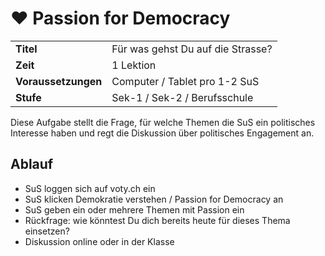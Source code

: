 # ❤️ Passion for Democracy

|                     |                                   |
| ------------------- | --------------------------------- |
| **Titel**           | Für was gehst Du auf die Strasse? |
| **Zeit**            | 1 Lektion                         |
| **Voraussetzungen** | Computer / Tablet pro 1-2 SuS     |
| **Stufe**           | Sek-1 / Sek-2 / Berufsschule      |

Diese Aufgabe stellt die Frage, für welche Themen die SuS ein politisches Interesse haben
und regt die Diskussion über politisches Engagement an.

## Ablauf

- SuS loggen sich auf voty.ch ein
- SuS klicken Demokratie verstehen / Passion for Democracy an
- SuS geben ein oder mehrere Themen mit Passion ein
- Rückfrage: wie könntest Du dich bereits heute für dieses Thema einsetzen?
- Diskussion online oder in der Klasse
